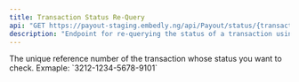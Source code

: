 ```yaml
---
title: Transaction Status Re-Query
api: "GET https://payout-staging.embedly.ng/api/Payout/status/{transactionRef}"
description: "Endpoint for re-querying the status of a transaction using its reference number."
---
```


<ParamField path="transactionRef" type="string" required>
	The unique reference number of the transaction whose status you want to check.
	Exmaple: `3212-1234-5678-9101`
</ParamField>
